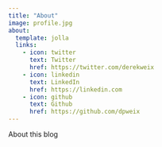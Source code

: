 ```yaml
---
title: "About"
image: profile.jpg
about:
  template: jolla
  links:
    - icon: twitter
      text: Twitter
      href: https://twitter.com/derekweix
    - icon: linkedin
      text: LinkedIn
      href: https://linkedin.com
    - icon: github
      text: Github
      href: https://github.com/dpweix
---
```


About this blog
